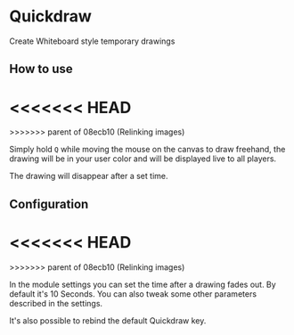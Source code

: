 
# Quickdraw


Create Whiteboard style temporary drawings

## How to use
<<<<<<< HEAD
<ImageButBetter src="/public/images/Quickdraw/Quickdraw.png" alt="Quickdraw in action" width={2000} height={2000} className={styles.wikiimage}/>
=======
<ImageButBetter src="/../public/images/Quickdraw/Quickdraw.png" alt="Quickdraw in action" width={2000} height={2000} className={styles.wikiimage}/>
>>>>>>> parent of 08ecb10 (Relinking images)

Simply hold `Q` while moving the mouse on the canvas to draw freehand,
the drawing will be in your user color and will be displayed live to all
players.

The drawing will disappear after a set time.


## Configuration
<<<<<<< HEAD
<ImageButBetter src="/public/images/Quickdraw/Qdsett.png" alt="Quickdraw Settings" width={2000} height={2000} className={styles.wikiimage}/>
=======
<ImageButBetter src="/../public/images/Quickdraw/Qdsett.png" alt="Quickdraw Settings" width={2000} height={2000} className={styles.wikiimage}/>
>>>>>>> parent of 08ecb10 (Relinking images)

In the module settings you can set the time after a drawing fades out.
By default it's 10 Seconds. You can also tweak some other parameters
described in the settings.

It's also possible to rebind the default Quickdraw key.

